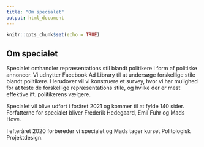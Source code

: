 ```yaml
---
title: "Om specialet"
output: html_document
---
```


```r
knitr::opts_chunk$set(echo = TRUE)
```

## Om specialet
Specialet omhandler repræsentations stil blandt politikere i form af politiske annoncer. Vi udnytter Facebook Ad Library til at undersøge forskellige stile blandt politikere. Herudover vil vi konstruere et survey, hvor vi har mulighed for at teste de forskellige repræsentations stile, og hvilke der er mest effektive ift. politikerens vælgere.

Specialet vil blive udført i foråret 2021 og kommer til at fylde 140 sider. Forfatterne for specialet bliver Frederik Hedegaard, Emil Fuhr og Mads Hove.

I efteråret 2020 forbereder vi specialet og Mads tager kurset Politologisk Projektdesign.